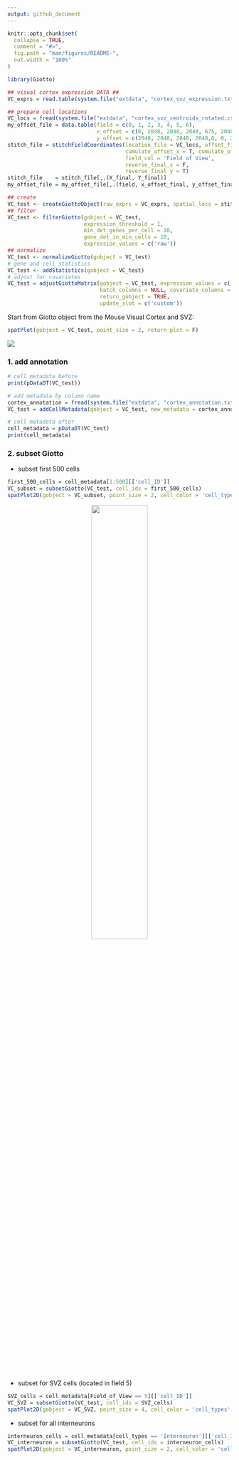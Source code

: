 ```yaml
---
output: github_document
---
```


<!-- mouse_cortex_example.md is generated from mouse_cortex_example.Rmd Please edit that file -->

```r
knitr::opts_chunk$set(
  collapse = TRUE,
  comment = "#>",
  fig.path = "man/figures/README-",
  out.width = "100%"
)
```

```r
library(Giotto)
```

```r
## visual cortex expression DATA ##
VC_exprs = read.table(system.file("extdata", "cortex_svz_expression.txt", package = "Giotto"))

## prepare cell locations
VC_locs = fread(system.file("extdata", "cortex_svz_centroids_rotated.csv", package = "Giotto"))
my_offset_file = data.table(field = c(0, 1, 2, 3, 4, 5, 6),
                            x_offset = c(0, 2048, 2048, 2048, 675, 2048, 675),
                            y_offset = c(2048, 2048, 2048, 2048,0, 0, 2048))
stitch_file = stitchFieldCoordinates(location_file = VC_locs, offset_file = my_offset_file,
                                     cumulate_offset_x = T, cumulate_offset_y = F,
                                     field_col = 'Field of View',
                                     reverse_final_x = F,
                                     reverse_final_y = T)
stitch_file    = stitch_file[,.(X_final, Y_final)]
my_offset_file = my_offset_file[,.(field, x_offset_final, y_offset_final)]
```


```r
## create
VC_test <- createGiottoObject(raw_exprs = VC_exprs, spatial_locs = stitch_file, offset_file = my_offset_file)
## filter
VC_test <- filterGiotto(gobject = VC_test,
                        expression_threshold = 1,
                        min_det_genes_per_cell = 10,
                        gene_det_in_min_cells = 10,
                        expression_values = c('raw'))
## normalize
VC_test <- normalizeGiotto(gobject = VC_test)
# gene and cell statistics
VC_test <- addStatistics(gobject = VC_test)
# adjust for covariates
VC_test = adjustGiottoMatrix(gobject = VC_test, expression_values = c('normalized'),
                             batch_columns = NULL, covariate_columns = c('nr_genes', 'total_expr'),
                             return_gobject = TRUE,
                             update_slot = c('custom'))
```


Start from Giotto object from the Mouse Visual Cortex and SVZ:  

```r
spatPlot(gobject = VC_test, point_size = 2, return_plot = F)
```

<img src="../inst/faqs/metadata_and_subset/README-unnamed-chunk-5-1.png" />

### 1. add annotation

```r
# cell metadata before 
print(pDataDT(VC_test))

# add metadata by column name
cortex_annotation = fread(system.file("extdata", "cortex_annotation.txt", package = "Giotto"))
VC_test = addCellMetadata(gobject = VC_test, new_metadata = cortex_annotation, by_column = T, column_cell_ID = 'uniq_ID')

# cell metadata after
cell_metadata = pDataDT(VC_test)
print(cell_metadata)
```


### 2. subset Giotto

- subset first 500 cells  

```r
first_500_cells = cell_metadata[1:500][['cell_ID']]
VC_subset = subsetGiotto(VC_test, cell_ids = first_500_cells)
spatPlot2D(gobject = VC_subset, point_size = 2, cell_color = 'cell_types', return_plot = F)
```

<center>
![](../inst/faqs/metadata_and_subset/README-unnamed-chunk-8-1.png){ width=50% }
</center>

- subset for SVZ cells (located in field 5) 

```r
SVZ_cells = cell_metadata[Field_of_View == 5][['cell_ID']]
VC_SVZ = subsetGiotto(VC_test, cell_ids = SVZ_cells)
spatPlot2D(gobject = VC_SVZ, point_size = 4, cell_color = 'cell_types', return_plot = F)

```


- subset for all interneurons  

```r
interneuron_cells = cell_metadata[cell_types == 'Interneuron'][['cell_ID']]
VC_interneuron = subsetGiotto(VC_test, cell_ids = interneuron_cells)
spatPlot2D(gobject = VC_interneuron, point_size = 2, cell_color = 'cell_types', return_plot = F)
```




